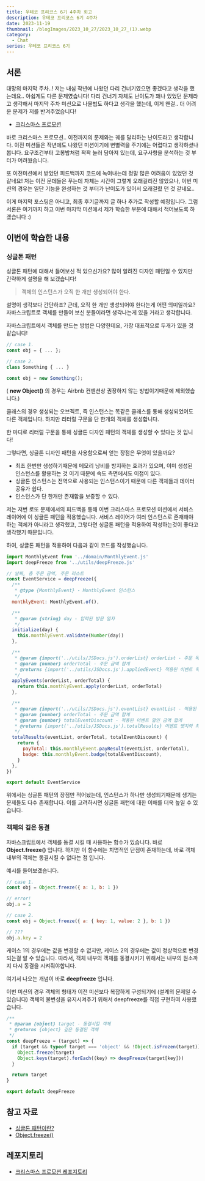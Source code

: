 ```yaml
---
title: 우테코 프리코스 6기 4주차 회고
description: 우테코 프리코스 6기 4주차
date: 2023-11-19
thumbnail: /blogImages/2023_10_27/2023_10_27_(1).webp
category:
  - Chat
series: 우테코 프리코스 6기
---
```


## 서론

대망의 마지막 주차..! 저는 내심 작년에 나왔던 다리 건너기였으면 좋겠다고 생각을 했는데요.. 아쉽게도 다른 문제였습니다!
다리 건너기 자체도 난이도가 꽤나 있었던 문제라고 생각해서 마지막 주차 미션으로 나올법도 하다고 생각을 했는데, 이게 왠걸.. 더 어려운 문제가 저를 반겨주었습니다!

- [크리스마스 프로모션](https://github.com/woowacourse-precourse/javascript-christmas-6)

바로 크리스마스 프로모션.. 이전까지의 문제와는 궤를 달리하는 난이도라고 생각합니다. 이전 미션들은 작년에도 나왔던 미션이기에 변별력을 주기에는 어렵다고 생각하셨나봅니다.
요구조건부터 고봉밥처럼 꽉꽉 눌러 담아져 있는데, 요구사항을 분석하는 것 부터가 어려웠습니다.

또 이전미션에서 받았던 피드백까지 코드에 녹여내는데 정말 많은 어려움이 있었던 것 같네요!
저는 이전 문데들은 푸는데 자체는 시간이 그렇게 오래걸리진 않았으나, 이번 미션의 경우는 일단 기능을 완성하는 것 부터가 난이도가 있어서 오래걸렸 던 것 같네요..

이게 마지막 포스팅은 아니고, 최종 후기글까지 글 하나 추가로 작성할 예정입니다.
그럼 서론은 여기까지 하고 이번 마지막 미션에서 제가 학습한 부분에 대해서 적어보도록 하겠습니다 :)

## 이번에 학습한 내용

### 싱글톤 패턴

싱글톤 패턴에 대해서 들어보신 적 있으신가요? 많이 알려진 디자인 패턴일 수 있지만 간략하게 설명을 해 보겠습니다!

> 객체의 인스턴스가 오직 한 개만 생성되어야 한다.

설명이 생각보다 간단하죠? 근데, 오직 한 개만 생성되어야 한다는게 어떤 의미일까요?
자바스크립트로 객체를 만들어 보신 분들이라면 생각나는게 있을 거라고 생각합니다.

자바스크립트에서 객체를 만드는 방법은 다양한데요, 가장 대표적으로 두개가 있을 것 같습니다!

```js
// case 1.
const obj = { ... };

// case 2.
class Something { ... }

const obj = new Something();
```

( **new Object()** 의 경우는 Airbnb 컨벤션상 권장하지 않는 방법이기때문에 제외했습니다.)

클래스의 경우 생성되는 오브젝트, 즉 인스턴스는 똑같은 클래스를 통해 생성되었어도 다른 객체입니다.
하지만 리터럴 구문을 단 한개의 객체를 생성합니다.

한 마디로 리터럴 구문을 통해 싱글톤 디자인 패턴의 객체를 생성할 수 있다는 것 입니다!

그렇다면, 싱글톤 디자인 패턴을 사용함으로써 얻는 장점은 무엇이 있을까요?

- 최초 한번만 생성하기때문에 메모리 낭비를 방지하는 효과가 있으며, 이미 생성된 인스턴스를 활용하는 것 이기 때문에 속도 측면에서도 이점이 있다.
- 싱글톤 인스턴스는 전역으로 사용되는 인스턴스이기 때문에 다른 객체들과 데이터 공유가 쉽다.
- 인스턴스가 단 한개만 존재함을 보증할 수 있다.

저는 저번 로또 문제에서의 피드백을 통해 이번 크리스마스 프로모션 미션에서 서비스 레이어에 이 싱글톤 패턴을 적용했습니다.
서비스 레이어가 여러 인스턴스로 존재해야 하는 객체가 아니라고 생각했고, 그렇다면 싱글톤 패턴을 적용하여 작성하는것이 좋다고 생각했기 때문입니다.

하여, 싱글톤 패턴을 적용하여 다음과 같이 코드를 작성했습니다.

```js showLineNumbers
import MonthlyEvent from '../domain/MonthlyEvent.js'
import deepFreeze from '../utils/deepFreeze.js'

// 날짜, 총 주문 금액, 주문 리스트
const EventService = deepFreeze({
  /**
   * @type {MonthlyEvent} - MonthlyEvent 인스턴스
   */
  monthlyEvent: MonthlyEvent.of(),

  /**
   * @param {string} day - 입력된 방문 일자
   */
  initialize(day) {
    this.monthlyEvent.validate(Number(day))
  },

  /**
   * @param {import('../utils/JSDocs.js').orderList} orderList - 주문 목록
   * @param {number} orderTotal - 주문 금액 합계
   * @returns {import('../utils/JSDocs.js').appliedEvent} 적용된 이벤트 목록과 총 할인 금액
   */
  applyEvents(orderList, orderTotal) {
    return this.monthlyEvent.apply(orderList, orderTotal)
  },

  /**
   * @param {import('../utils/JSDocs.js').eventList} eventList - 적용된 이벤트 목록
   * @param {number} orderTotal - 주문 금액 합계
   * @param {number} totalEventDiscount - 적용된 이벤트 할인 금액 합계
   * @returns {import('../utils/JSDocs.js').totalResults} 이벤트 뱃지와 최종 결제 예정 금액
   */
  totalResults(eventList, orderTotal, totalEventDiscount) {
    return {
      payTotal: this.monthlyEvent.payResult(eventList, orderTotal),
      badge: this.monthlyEvent.badge(totalEventDiscount),
    }
  },
})

export default EventService
```

위에서는 싱글톤 패턴의 장점만 적어놨는데, 인스턴스가 하나만 생성되기때문에 생기는 문제들도 다수 존재합니다. 이를 고려하시면 싱글톤 패턴에 대한 이해를 더욱 높일 수 있습니다.

### 객체의 깊은 동결

자바스크립트에서 객체를 동결 시킬 때 사용하는 함수가 있습니다. 바로 **Object.freeze()** 입니다.
하지만 이 함수에는 치명적인 단점이 존재하는데, 바로 객체 내부의 객체는 동결시킬 수 없다는 점 입니다.

예시를 들어보겠습니다.

```js
// case 1.
const obj = Object.freeze({ a: 1, b: 1 })

// error!
obj.a = 2

// case 2.
const obj = Object.freeze({ a: { key: 1, value: 2 }, b: 1 })

// ???
obj.a.key = 2
```

케이스 1의 경우에는 값을 변경할 수 없지만, 케이스 2의 경우에는 값이 정상적으로 변경되는걸 알 수 있습니다.
따라서, 객체 내부의 객체를 동결시키기 위해서는 내부의 원소까지 다시 동결을 시켜줘야합니다.

여기서 나오는 개념이 바로 **deepfreeze** 입니다.

이번 미션의 경우 객체의 형태가 이전 미션보다 복잡하게 구성되기에 (설계의 문제일 수 있습니다) 객체의 불변성을 유지시켜주기 위해서 deepfreeze를 직접 구현하여 사용했습니다.

```js showLineNumbers
/**
 * @param {object} target - 동결시킬 객체
 * @returns {object} 깊은 동결된 객체
 */
const deepFreeze = (target) => {
  if (target && typeof target === 'object' && !Object.isFrozen(target)) {
    Object.freeze(target)
    Object.keys(target).forEach((key) => deepFreeze(target[key]))
  }

  return target
}

export default deepFreeze
```

## 참고 자료

- [싱글톤 패턴이란?](https://tecoble.techcourse.co.kr/post/2020-11-07-singleton/)
- [Object.freeze()](https://developer.mozilla.org/ko/docs/Web/JavaScript/Reference/Global_Objects/Object/freeze)

## 레포지토리

- [크리스마스 프로모션 레포지토리](https://github.com/SWARVY/javascript-christmas-6-SWARVY)
